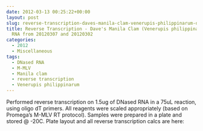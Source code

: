 ```yaml
---
date: 2012-03-13 00:25:22+00:00
layout: post
slug: reverse-transcription-daves-manila-clam-venerupis-philippinarum-dnased-rna-from-20120307-and-20120302
title: Reverse Transcription - Dave's Manila Clam (Venerupis philippinarum) DNased
  RNA from 20120307 and 20120302
categories:
  - 2012
  - Miscellaneous
tags:
  - DNased RNA
  - M-MLV
  - Manila clam
  - reverse transcription
  - Venerupis philippinarum
---
```


Performed reverse transcription on 1.5ug of DNased RNA in a 75uL reaction, using oligo dT primers. All reagents were scaled appropriately (based on Promega's M-MLV RT protocol). Samples were prepared in a plate and stored @ -20C. Plate layout and all reverse transcription calcs are here:
